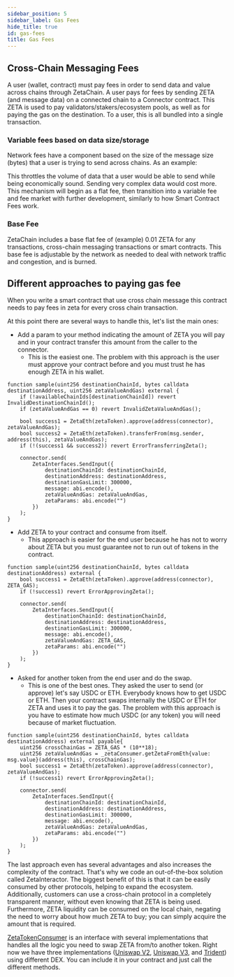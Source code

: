 ```yaml
---
sidebar_position: 5
sidebar_label: Gas Fees
hide_title: true
id: gas-fees
title: Gas Fees
---
```


## Cross-Chain Messaging Fees

A user (wallet, contract) must pay fees in order to send data and value across
chains through ZetaChain. A user pays for fees by sending ZETA (and message
data) on a connected chain to a Connector contract. This ZETA is used to pay
validators/stakers/ecosystem pools, as well as for paying the gas on the
destination. To a user, this is all bundled into a single transaction.

### Variable fees based on data size/storage

Network fees have a component based on the size of the message size (bytes) that
a user is trying to send across chains. As an example:

This throttles the volume of data that a user would be able to send while being
economically sound. Sending very complex data would cost more. This mechanism
will begin as a flat fee, then transition into a variable fee and fee market
with further development, similarly to how Smart Contract Fees work.

### Base Fee

ZetaChain includes a base flat fee of (example) 0.01 ZETA for any transactions,
cross-chain messaging transactions or smart contracts. This base fee is
adjustable by the network as needed to deal with network traffic and congestion,
and is burned.

## Different approaches to paying gas fee

When you write a smart contract that use cross chain message this contract needs
to pay fees in zeta for every cross chain transaction.

At this point there are several ways to handle this, let's list the main ones:

- Add a param to your method indicating the amount of ZETA you will pay and in
  your contract transfer this amount from the caller to the connector.
  - This is the easiest one. The problem with this approach is the user must
    approve your contract before and you must trust he has enough ZETA in his
    wallet.

```solidity
function sample(uint256 destinationChainId, bytes calldata destinationAddress, uint256 zetaValueAndGas) external {
    if (!availableChainIds[destinationChainId]) revert InvalidDestinationChainId();
    if (zetaValueAndGas == 0) revert InvalidZetaValueAndGas();

    bool success1 = ZetaEth(zetaToken).approve(address(connector), zetaValueAndGas);
    bool success2 = ZetaEth(zetaToken).transferFrom(msg.sender, address(this), zetaValueAndGas);
    if (!(success1 && success2)) revert ErrorTransferringZeta();

    connector.send(
        ZetaInterfaces.SendInput({
            destinationChainId: destinationChainId,
            destinationAddress: destinationAddress,
            destinationGasLimit: 300000,
            message: abi.encode(),
            zetaValueAndGas: zetaValueAndGas,
            zetaParams: abi.encode("")
        })
    );
}
```

- Add ZETA to your contract and consume from itself.
  - This approach is easier for the end user because he has not to worry about
    ZETA but you must guarantee not to run out of tokens in the contract.

```solidity
function sample(uint256 destinationChainId, bytes calldata destinationAddress) external {
    bool success1 = ZetaEth(zetaToken).approve(address(connector), ZETA_GAS);
    if (!success1) revert ErrorApprovingZeta();

    connector.send(
        ZetaInterfaces.SendInput({
            destinationChainId: destinationChainId,
            destinationAddress: destinationAddress,
            destinationGasLimit: 300000,
            message: abi.encode(),
            zetaValueAndGas: ZETA_GAS,
            zetaParams: abi.encode("")
        })
    );
}
```

- Asked for another token from the end user and do the swap.
  - This is one of the best ones. They asked the user to send (or approve) let's
    say USDC or ETH. Everybody knows how to get USDC or ETH. Then your contract
    swaps internally the USDC or ETH for ZETA and uses it to pay the gas. The
    problem with this approach is you have to estimate how much USDC (or any
    token) you will need because of market fluctuation.

```solidity
function sample(uint256 destinationChainId, bytes calldata destinationAddress) external payable{
    uint256 crossChainGas = ZETA_GAS * (10**18);
    uint256 zetaValueAndGas = _zetaConsumer.getZetaFromEth{value: msg.value}(address(this), crossChainGas);
    bool success1 = ZetaEth(zetaToken).approve(address(connector), zetaValueAndGas);
    if (!success1) revert ErrorApprovingZeta();

    connector.send(
        ZetaInterfaces.SendInput({
            destinationChainId: destinationChainId,
            destinationAddress: destinationAddress,
            destinationGasLimit: 300000,
            message: abi.encode(),
            zetaValueAndGas: zetaValueAndGas,
            zetaParams: abi.encode("")
        })
    );
}
```

The last approach even has several advantages and also increases the complexity
of the contract. That's why we code an out-of-the-box solution called
ZetaInteractor. The biggest benefit of this is that it can be easily consumed by
other protocols, helping to expand the ecosystem. Additionally, customers can
use a cross-chain protocol in a completely transparent manner, without even
knowing that ZETA is being used. Furthermore, ZETA liquidity can be consumed on
the local chain, negating the need to worry about how much ZETA to buy; you can
simply acquire the amount that is required.

[ZetaTokenConsumer](https://github.com/zeta-chain/zetachain/blob/main/packages/protocol-contracts/contracts/interfaces/ZetaInterfaces.sol)
is an interface with several implementations that handles all the logic you need
to swap ZETA from/to another token. Right now we have three implementations
([Uniswap V2](https://github.com/zeta-chain/zetachain/blob/main/packages/protocol-contracts/contracts/ZetaTokenConsumerUniV2.strategy.sol),
[Uniswap V3](https://github.com/zeta-chain/zetachain/blob/main/packages/protocol-contracts/contracts/ZetaTokenConsumerUniV3.strategy.sol),
and
[Trident](https://github.com/zeta-chain/zetachain/blob/main/packages/protocol-contracts/contracts/ZetaTokenConsumerTrident.strategy.sol))
using different DEX. You can include it in your contract and just call the
different methods.
